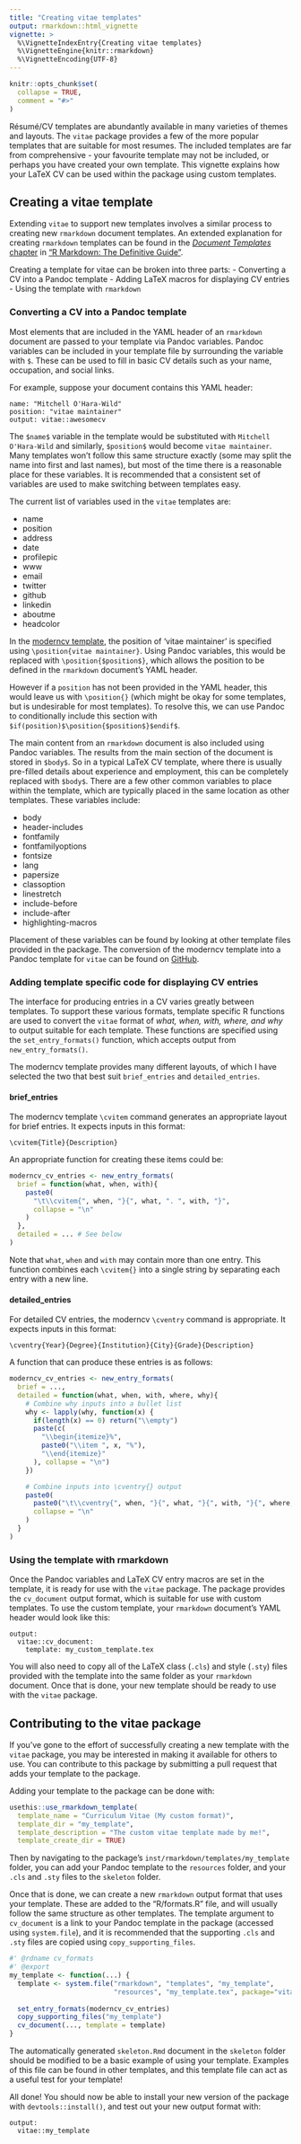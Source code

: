 ```yaml
---
title: "Creating vitae templates"
output: rmarkdown::html_vignette
vignette: >
  %\VignetteIndexEntry{Creating vitae templates}
  %\VignetteEngine{knitr::rmarkdown}
  %\VignetteEncoding{UTF-8}
---
```


```r
knitr::opts_chunk$set(
  collapse = TRUE,
  comment = "#>"
)
```

Résumé/CV templates are abundantly available in many varieties of themes and layouts. The `vitae` package provides a few of the more popular templates that are suitable for most resumes. The included templates are far from comprehensive - your favourite template may not be included, or perhaps you have created your own template. This vignette explains how your LaTeX CV can be used within the package using custom templates.

## Creating a vitae template

Extending `vitae` to support new templates involves a similar process to creating new `rmarkdown` document templates. An extended explanation for creating `rmarkdown` templates can be found in the [*Document Templates* chapter](https://bookdown.org/yihui/rmarkdown/document-templates.html) in ["R Markdown: The Definitive Guide"](https://bookdown.org/yihui/rmarkdown/).

Creating a template for vitae can be broken into three parts:
- Converting a CV into a Pandoc template
- Adding LaTeX macros for displaying CV entries
- Using the template with `rmarkdown`

### Converting a CV into a Pandoc template

Most elements that are included in the YAML header of an `rmarkdown` document are passed to your template via Pandoc variables. Pandoc variables can be included in your template file by surrounding the variable with `$`. These can be used to fill in basic CV details such as your name, occupation, and social links.

For example, suppose your document contains this YAML header:
```
name: "Mitchell O'Hara-Wild"
position: "vitae maintainer"
output: vitae::awesomecv
```

The `$name$` variable in the template would be substituted with `Mitchell O'Hara-Wild` and similarly, `$position$` would become `vitae maintainer`. Many templates won't follow this same structure exactly (some may split the name into first and last names), but most of the time there is a reasonable place for these variables. It is recommended that a consistent set of variables are used to make switching between templates easy.

The current list of variables used in the `vitae` templates are:

- name
- position
- address
- date
- profilepic
- www
- email
- twitter
- github
- linkedin
- aboutme
- headcolor

In the [moderncv template](https://github.com/xdanaux/moderncv), the position of 'vitae maintainer' is specified using `\position{vitae maintainer}`. Using Pandoc variables, this would be replaced with `\position{$position$}`, which allows the position to be defined in the `rmarkdown` document's YAML header.

However if a `position` has not been provided in the YAML header, this would leave us with `\position{}` (which might be okay for some templates, but is undesirable for most templates). To resolve this, we can use Pandoc to conditionally include this section with `$if(position)$\position{$position$}$endif$`.

The main content from an `rmarkdown` document is also included using Pandoc variables. The results from the main section of the document is stored in `$body$`. So in a typical LaTeX CV template, where there is usually pre-filled details about experience and employment, this can be completely replaced with `$body$`. There are a few other common variables to place within the template, which are typically placed in the same location as other templates. These variables include:

- body
- header-includes
- fontfamily
- fontfamilyoptions
- fontsize
- lang
- papersize
- classoption
- linestretch
- include-before
- include-after
- highlighting-macros

Placement of these variables can be found by looking at other template files provided in the package. The conversion of the moderncv template into a Pandoc template for `vitae` can be found on [GitHub](https://github.com/mitchelloharawild/vitae/blob/master/inst/rmarkdown/templates/moderncv/resources/moderncv.tex).

### Adding template specific code for displaying CV entries

The interface for producing entries in a CV varies greatly between templates. To support these various formats, template specific R functions are used to convert the `vitae` format of *what, when, with, where, and why* to output suitable for each template. These functions are specified using the `set_entry_formats()` function, which accepts output from `new_entry_formats()`.

The moderncv template provides many different layouts, of which I have selected the two that best suit `brief_entries` and `detailed_entries`.

#### brief_entries

The moderncv template `\cvitem` command generates an appropriate layout for brief entries. It expects inputs in this format:

```
\cvitem{Title}{Description}
```

An appropriate function for creating these items could be:

```r
moderncv_cv_entries <- new_entry_formats(
  brief = function(what, when, with){
    paste0(
      "\t\\cvitem{", when, "}{", what, ". ", with, "}",
      collapse = "\n"
    )
  },
  detailed = ... # See below
)
```

Note that `what`, `when` and `with` may contain more than one entry. This 
function combines each `\cvitem{}` into a single string by separating each entry
with a new line.

#### detailed_entries

For detailed CV entries, the moderncv `\cventry` command is appropriate. It expects inputs in this format:

```
\cventry{Year}{Degree}{Institution}{City}{Grade}{Description}
```

A function that can produce these entries is as follows:
```r
moderncv_cv_entries <- new_entry_formats(
  brief = ...,
  detailed = function(what, when, with, where, why){
    # Combine why inputs into a bullet list
    why <- lapply(why, function(x) {
      if(length(x) == 0) return("\\empty")
      paste(c(
        "\\begin{itemize}%",
        paste0("\\item ", x, "%"),
        "\\end{itemize}"
      ), collapse = "\n")
    })

    # Combine inputs into \cventry{} output
    paste0(
      paste0("\t\\cventry{", when, "}{", what, "}{", with, "}{", where, "}{}{", why, "}"),
      collapse = "\n"
    )
  }
)
```

### Using the template with rmarkdown

Once the Pandoc variables and LaTeX CV entry macros are set in the template, it is ready for use with the `vitae` package. The package provides the `cv_document` output format, which is suitable for use with custom templates. To use the custom template, your `rmarkdown` document's YAML header would look like this:

```
output:
  vitae::cv_document:
    template: my_custom_template.tex
```

You will also need to copy all of the LaTeX class (`.cls`) and style (`.sty`) files provided with the template into the same folder as your `rmarkdown` document. Once that is done, your new template should be ready to use with the `vitae` package.

## Contributing to the vitae package

If you've gone to the effort of successfully creating a new template with the `vitae` package, you may be interested in making it available for others to use. You can contribute to this package by submitting a pull request that adds your template to the package.

Adding your template to the package can be done with:

```r
usethis::use_rmarkdown_template(
  template_name = "Curriculum Vitae (My custom format)",
  template_dir = "my_template",
  template_description = "The custom vitae template made by me!",
  template_create_dir = TRUE)
```

Then by navigating to the package's `inst/rmarkdown/templates/my_template` folder, you can add your Pandoc template to the `resources` folder, and your `.cls` and `.sty` files to the `skeleton` folder.

Once that is done, we can create a new `rmarkdown` output format that uses your template. These are added to the "R/formats.R" file, and will usually follow the same structure as other templates. The template argument to `cv_document` is a link to your Pandoc template in the package (accessed using `system.file`), and it is recommended that the supporting `.cls` and `.sty` files are copied using `copy_supporting_files`.

```r
#' @rdname cv_formats
#' @export
my_template <- function(...) {
  template <- system.file("rmarkdown", "templates", "my_template",
                          "resources", "my_template.tex", package="vitae")
  
  set_entry_formats(moderncv_cv_entries)
  copy_supporting_files("my_template")
  cv_document(..., template = template)
}
```

The automatically generated `skeleton.Rmd` document in the `skeleton` folder should be modified to be a basic example of using your template. Examples of this file can be found in other templates, and this template file can act as a useful test for your template!

All done! You should now be able to install your new version of the package with `devtools::install()`, and test out your new output format with:

```
output:
  vitae::my_template
```
